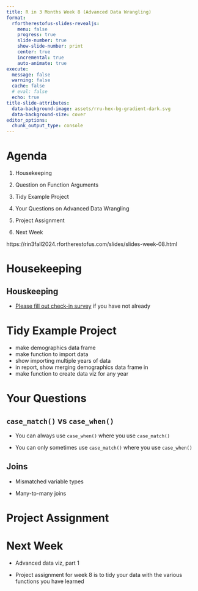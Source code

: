 ```yaml
---
title: R in 3 Months Week 8 (Advanced Data Wrangling)
format:
  rfortherestofus-slides-revealjs:
    menu: false
    progress: true
    slide-number: true
    show-slide-number: print
    center: true
    incremental: true
    auto-animate: true
execute: 
  message: false
  warning: false
  cache: false
  # eval: false
  echo: true
title-slide-attributes:
  data-background-image: assets/rru-hex-bg-gradient-dark.svg
  data-background-size: cover
editor_options: 
  chunk_output_type: console
---
```


# Agenda

1. Housekeeping

1. Question on Function Arguments

1. Tidy Example Project

1. Your Questions on Advanced Data Wrangling

1. Project Assignment

1. Next Week

::: {.notes}
https://rin3fall2024.rfortherestofus.com/slides/slides-week-08.html
:::

# Housekeeping {.inverse}

## Houskeeping

- [Please fill out check-in survey](https://forms.gle/KRLyB2AWjGNRCtEU6) if you have not already

# Tidy Example Project {.inverse}

::: {.notes}
- make demographics data frame
- make function to import data
- show importing multiple years of data
- in report, show merging demographics data frame in
- make function to create data viz for any year
:::

<!-- # A Few of Our Favorite Functions -->

<!-- - You've created a function in the context of data cleaning, but functions can be for anything -->

<!-- - You'll learn later how to make a custom ggplot theme that is a function -->

<!-- ::: {.notes} -->
<!-- https://book.rfortherestofus.com/packages.html -->
<!-- ::: -->

# Your Questions {.inverse}

## `case_match()` vs `case_when()`

- You can always use `case_when()` where you use `case_match()`

- You can only sometimes use `case_match()` where you use `case_when()`

## Joins

- Mismatched variable types

- Many-to-many joins

# Project Assignment {.inverse}

# Next Week

- Advanced data viz, part 1

- Project assignment for week 8 is to tidy your data with the various functions you have learned
